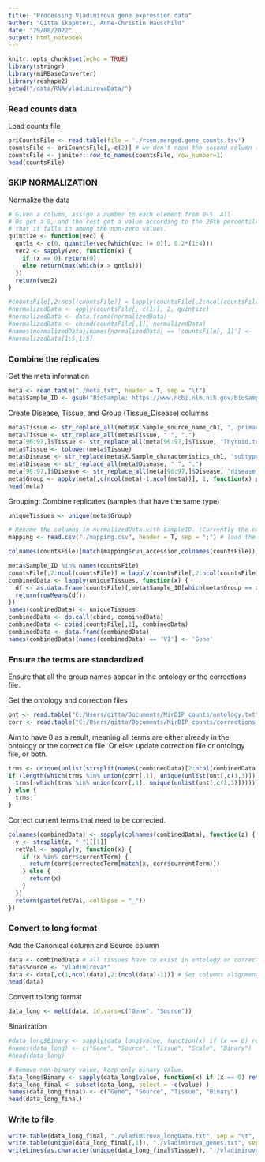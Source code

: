 ```yaml
---
title: "Processing Vladimirova gene expression data"
author: "Gitta Ekaputeri, Anne-Christin Hauschild"
date: "29/08/2022" 
output: html_notebook
---
```



```r
knitr::opts_chunk$set(echo = TRUE)
library(stringr)
library(miRBaseConverter)
library(reshape2)
setwd("/data/RNA/vladimirovaData/")
```

### Read counts data

Load counts file
```r
oriCountsFile <- read.table(file = './rsem.merged.gene_counts.tsv')
countsFile <- oriCountsFile[,-c(2)] # we don't need the second column (transcript_id)
countsFile <- janitor::row_to_names(countsFile, row_number=1)
head(countsFile)
```

### SKIP NORMALIZATION
Normalize the data

```r
# Given a column, assign a number to each element from 0-5. All
# 0s get a 0, and the rest get a value according to the 20th percentile
# that it falls in among the non-zero values.
quintize <- function(vec) {
  qntls <- c(0, quantile(vec[which(vec != 0)], 0.2*(1:4)))
  vec2 <- sapply(vec, function(x) {
    if (x == 0) return(0)
    else return(max(which(x > qntls)))
  })
  return(vec2)
}
```

```r
#countsFile[,2:ncol(countsFile)] = lapply(countsFile[,2:ncol(countsFile)], FUN = function(y){as.numeric(y)})
#normalizedData <- apply(countsFile[,-c(1)], 2, quintize)
#normalizedData <- data.frame(normalizedData)
#normalizedData <- cbind(countsFile[,1], normalizedData)
#names(normalizedData)[names(normalizedData) == 'countsFile[, 1]'] <- 'Gene'
#normalizedData[1:5,1:5]
```

### Combine the replicates

Get the meta information

```r
meta <- read.table("./meta.txt", header = T, sep = "\t")
meta$Sample_ID <- gsub("BioSample: https://www.ncbi.nlm.nih.gov/biosample/", "", meta$X.Sample_relation) # extract only SAMN IDs from X.Sample_relation
```


Create Disease, Tissue, and Group (Tissue_Disease) columns

```r
meta$Tissue <- str_replace_all(meta$X.Sample_source_name_ch1, ", primary tumor", "")
meta$Tissue <- str_replace_all(meta$Tissue, " ", ".")
meta[96:97,]$Tissue <- str_replace_all(meta[96:97,]$Tissue, "Thyroid.tumor", "Thyroid.gland")
meta$Tissue <- tolower(meta$Tissue)
meta$Disease <- str_replace(meta$X.Sample_characteristics_ch1, "subtype: ", "")
meta$Disease <- str_replace_all(meta$Disease, " ", ".")
meta[96:97,]$Disease <- str_replace_all(meta[96:97,]$Disease, "disease:.Thyroid.tumor", "thyroid.cancer")
meta$Group <- apply(meta[,c(ncol(meta)-1,ncol(meta))], 1, function(x) paste(x[1], x[2], sep="_"))
head(meta)
```


Grouping: Combine replicates (samples that have the same type)

```r
uniqueTissues <- unique(meta$Group)

# Rename the columns in normalizedData with SampleID. (Currently the column names are run_accession)
mapping <- read.csv("./mapping.csv", header = T, sep = ";") # load the mapping

colnames(countsFile)[match(mapping$run_accession,colnames(countsFile))] <- mapping$sample_accession[match(colnames(countsFile), colnames(countsFile))]

meta$Sample_ID %in% names(countsFile)
countsFile[,2:ncol(countsFile)] = lapply(countsFile[,2:ncol(countsFile)], FUN = function(y){as.numeric(y)})
combinedData <- lapply(uniqueTissues, function(x) {
  df <- as.data.frame(countsFile)[,meta$Sample_ID[which(meta$Group == x)]]
  return(rowMeans(df))
})
names(combinedData) <- uniqueTissues
combinedData <- do.call(cbind, combinedData)
combinedData <- cbind(countsFile[,1], combinedData)
combinedData <- data.frame(combinedData)
names(combinedData)[names(combinedData) == 'V1'] <- 'Gene'
```


### Ensure the terms are standardized
Ensure that all the group names appear in the ontology or the corrections file.

Get the ontology and correction files

```r
ont <- read.table("C:/Users/gitta/Documents/MirDIP_counts/ontology.txt", header = F, sep = "\t")
corr <- read.table("C:/Users/gitta/Documents/MirDIP_counts/corrections.txt", header = T, sep = "\t")
```

Aim to have 0 as a result, meaning all terms are either already in the ontology or the correction file. Or else: update correction file or ontology file, or both.

```r
trms <- unique(unlist(strsplit(names(combinedData)[2:ncol(combinedData)], "_"))) # Splits the composite terms that contain both tissue+disease
if (length(which(trms %in% union(corr[,1], unique(unlist(ont[,c(1,3)]))))) != 0){
  trms[-which(trms %in% union(corr[,1], unique(unlist(ont[,c(1,3)]))))] # Which terms aren't in the ontology or the corrected terms
} else {
  trms
}
```

Correct current terms that need to be corrected.
```r
colnames(combinedData) <- sapply(colnames(combinedData), function(z) {
  y <- strsplit(z, "_")[[1]]
  retVal <- sapply(y, function(x) {
    if (x %in% corr$currentTerm) {
      return(corr$correctedTerm[match(x, corr$currentTerm)])
    } else {
      return(x)
    }
  })
  return(paste(retVal, collapse = "_"))
})
```


### Convert to long format
Add the Canonical column and Source column

```r
data <- combinedData # all tissues have to exist in ontology or correction files
data$Source <- "Vladimirova*"
data <- data[,c(1,ncol(data),2:(ncol(data)-1))] # Set columns alignment
head(data)
```


Convert to long format

```r
data_long <- melt(data, id.vars=c("Gene", "Source"))
```

Binarization
```r
#data_long$Binary <- sapply(data_long$value, function(x) if (x == 0) return(0) else return(1))
#names(data_long) <- c("Gene", "Source", "Tissue", "Scale", "Binary")
#head(data_long)

# Remove non-binary value, keep only binary value.
data_long$Binary <- sapply(data_long$value, function(x) if (x == 0) return(0) else return(1))
data_long_final <- subset(data_long, select = -c(value) )
names(data_long_final) <- c("Gene", "Source", "Tissue", "Binary")
head(data_long_final)
```


### Write to file

```r
write.table(data_long_final, "./vladimirova_longData.txt", sep = "\t", row.names = F, col.names = T, quote = F)
write.table(unique(data_long_final[,1]), "./vladimirova_genes.txt", sep = "\t", row.names = F, col.names = T, quote = F)
writeLines(as.character(unique(data_long_final$Tissue)), "./vladimirova_tissues.txt")
```
